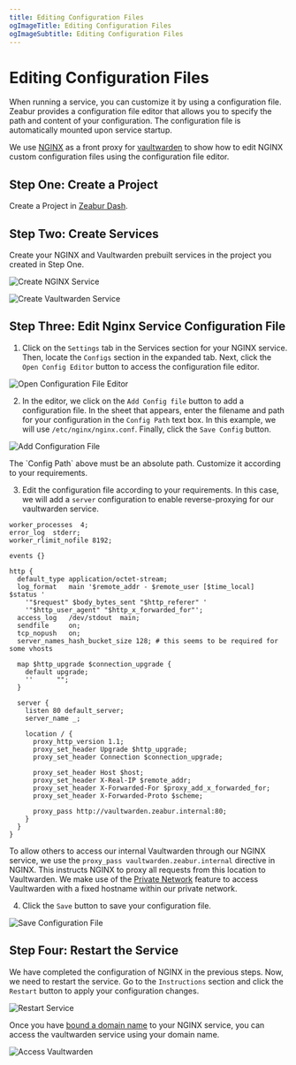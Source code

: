 ```yaml
---
title: Editing Configuration Files
ogImageTitle: Editing Configuration Files
ogImageSubtitle: Editing Configuration Files
---
```



# Editing Configuration Files

When running a service, you can customize it by using a configuration file. Zeabur provides a configuration file editor that allows you to specify the path and content of your configuration. The configuration file is automatically mounted upon service startup.

We use [NGINX](https://nginx.com/) as a front proxy for [vaultwarden](https://github.com/dani-garcia/vaultwarden) to show how to edit NGINX custom configuration files using the configuration file editor.

## Step One: Create a Project

Create a Project in [Zeabur Dash](https://dash.zeabur.com/).

## Step Two: Create Services

Create your NGINX and Vaultwarden prebuilt services in the project you created in Step One.

![Create NGINX Service](/deploy/config-edit/create-nginx-service.en-US.png)

![Create Vaultwarden Service](/deploy/config-edit/create-vultwarden-service.en-US.png)

## Step Three: Edit Nginx Service Configuration File

1. Click on the `Settings` tab in the Services section for your NGINX service. Then, locate the `Configs` section in the expanded tab. Next, click the `Open Config Editor` button to access the configuration file editor.

![Open Configuration File Editor](/deploy/config-edit/open-config-editor.en-US.png)

2. In the editor, we click on the `Add Config file` button to add a configuration file. In the sheet that appears, enter the filename and path for your configuration in the `Config Path` text box. In this example, we will use `/etc/nginx/nginx.conf`. Finally, click the `Save Config` button.

![Add Configuration File](/deploy/config-edit/create-new-config.en-US.png)

<Callout>
    The `Config Path` above must be an absolute path. Customize it according to your requirements.
</Callout>

3. Edit the configuration file according to your requirements. In this case, we will add a `server` configuration to enable reverse-proxying for our vaultwarden service.

```nginx
worker_processes  4;
error_log  stderr;
worker_rlimit_nofile 8192;

events {}

http {
  default_type application/octet-stream;
  log_format   main '$remote_addr - $remote_user [$time_local]  $status '
    '"$request" $body_bytes_sent "$http_referer" '
    '"$http_user_agent" "$http_x_forwarded_for"';
  access_log   /dev/stdout  main;
  sendfile     on;
  tcp_nopush   on;
  server_names_hash_bucket_size 128; # this seems to be required for some vhosts

  map $http_upgrade $connection_upgrade {
    default upgrade;
    ''      "";
  }

  server {
    listen 80 default_server;
    server_name _;

    location / {
      proxy_http_version 1.1;
      proxy_set_header Upgrade $http_upgrade;
      proxy_set_header Connection $connection_upgrade;

      proxy_set_header Host $host;
      proxy_set_header X-Real-IP $remote_addr;
      proxy_set_header X-Forwarded-For $proxy_add_x_forwarded_for;
      proxy_set_header X-Forwarded-Proto $scheme;

      proxy_pass http://vaultwarden.zeabur.internal:80;
    }
  }
}
```
To allow others to access our internal Vaultwarden through our NGINX service, we use the `proxy_pass vaultwarden.zeabur.internal` directive in NGINX. This instructs NGINX to proxy all requests from this location to Vaultwarden. We make use of the [Private Network](/deploy/private-networking) feature to access Vaultwarden with a fixed hostname within our private network.

4. Click the `Save` button to save your configuration file.

![Save Configuration File](/deploy/config-edit/save-config.en-US.png)

## Step Four: Restart the Service

We have completed the configuration of NGINX in the previous steps. Now, we need to restart the service. Go to the `Instructions` section and click the `Restart` button to apply your configuration changes.

![Restart Service](/deploy/config-edit/restart-service.en-US.png)

Once you have [bound a domain name](/deploy/domain-binding) to your NGINX service, you can access the vaultwarden service using your domain name.

![Access Vaultwarden](/deploy/config-edit/vultwarden-service.en-US.png)
